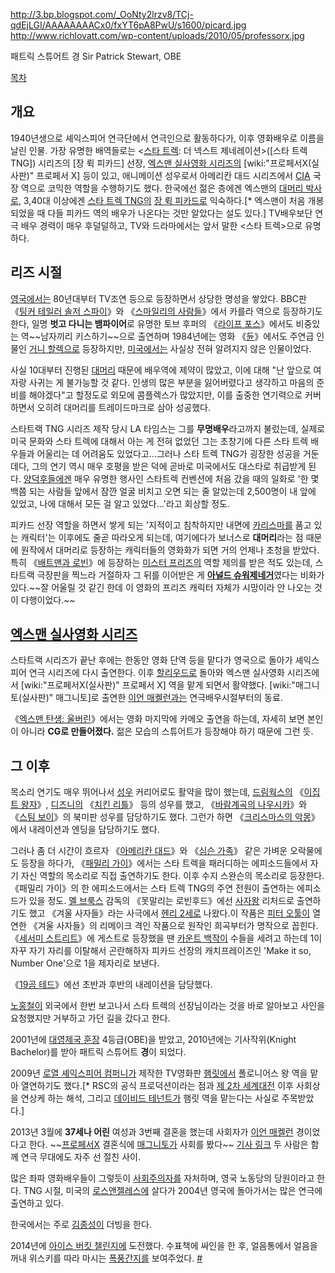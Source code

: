 http://3.bp.blogspot.com/_OoNty2lrzv8/TCj-qdEjLGI/AAAAAAAACx0/fxYT6pA8PwU/s1600/picard.jpg http://www.richlovatt.com/wp-content/uploads/2010/05/professorx.jpg

패트릭 스튜어트 경 Sir Patrick Stewart, OBE

[[목차]]
== 개요 ==
1940년생으로 셰익스피어 연극단에서 연극인으로 활동하다가, 이후 영화배우로 이름을 날린 인물. 가장 유명한 배역들로는 <[[스타 트렉]]: 더 넥스트 제네레이션>([스타 트렉 TNG]) 시리즈의 [장 뤽 피카드] 선장, [[엑스맨 실사영화 시리즈]]의 [wiki:"프로페서X(실사판)" 프로페서 X] 등이 있고, 애니메이션 성우로서 아메리칸 대드 시리즈에서 [[CIA]] 국장 역으로 코믹한 역할을 수행하기도 했다. 한국에선 젊은 층에겐 엑스맨의 [[프로페서 X(실사판)|대머리 박사]]로, 3,40대 이상에겐 [[스타 트렉 TNG]]의 [[장 뤽 피카드]]로 익숙하다.[* 엑스맨이 처음 개봉되었을 때 다들 피카드 역의 배우가 나온다는 것만 알았다는 설도 있다.] TV배우보단 연극 배우 경력이 매우 후덜덜하고, TV와 드라마에서는 앞서 말한 <스타 트렉>으로 유명하다. 

== 리즈 시절 ==
[[영국]]에서는 80년대부터 TV조연 등으로 등장하면서 상당한 명성을 쌓았다. BBC판 《[[팅커 테일러 솔저 스파이]]》와 《[[스마일리의 사람들]]》에서 카를라 역으로 등장하기도 한다, 일명 '''벗고 다니는 뱀파이어'''로 유명한 토브 후퍼의 《[[라이프 포스]]》에서도 비중있는 역~~남자끼리 키스하기~~으로 출연하며 1984년에는 영화 《[[듄]]》에서도 주연급 인물인 [[거니 할렉]]으로 등장하지만, [[미국]]에서는 사실상 전혀 알려지지 않은 인물이었다. 

사실 10대부터 진행된 [[대머리]] 때문에 배우역에 제약이 많았고, 이에 대해 "난 앞으로 여자랑 사귀는 게 불가능할 것 같다. 인생의 많은 부분을 잃어버렸다고 생각하고 마음의 준비를 해야겠다"고 할정도로 외모에 콤플렉스가 많았지만, 이를 출중한 연기력으로 커버하면서 오히려 대머리를 트레이드마크로 삼아 성공했다. 

스타트랙 TNG 시리즈 제작 당시 LA 타임스는 그를 '''무명배우'''라고까지 불렀는데, 실제로 미국 문화와 스타 트렉에 대해서 아는 게 전혀 없었던 그는 초창기에 다른 스타 트렉 배우들과 어울리는 데 어려움도 있었다고...그러나 스타 트렉 TNG가 굉장한 성공을 거둔데다, 그의 연기 역시 매우 호평을 받은 덕에 곧바로 미국에서도 대스타로 취급받게 된다. [[양덕후]]들에겐 매우 유명한 행사인 스타트렉 컨벤션에 처음 갔을 때의 일화로 '한 몇 백쯤 되는 사람들 앞에서 잠깐 얼굴 비치고 오면 되는 줄 알았는데 2,500명이 내 앞에 있었고, 나에 대해서 모든 걸 알고 있었다...'라고 회상할 정도.

피카드 선장 역할을 하면서 쌓게 되는 '지적이고 침착하지만 내면에 [[카리스마]]를 품고 있는 캐릭터'는 이후에도 줄곧 따라오게 되는데, 여기에다가 보너스로 '''대머리'''라는 점 때문에 원작에서 대머리로 등장하는 캐릭터들의 영화화가 되면 거의 언제나 초청을 받았다. 특히 《[[배트맨과 로빈]]》에 등장하는 [[미스터 프리즈]]의 역할 제의를 받은 적도 있는데, 스타트랙 극장판을 찍느라 거절하자 그 뒤를 이어받은 게 '''[[아널드 슈워제네거]]'''였다는 비화가 있다.~~잘 어울릴 것 같긴 한데 이 영화의 프리즈 캐릭터 자체가 시망이라 안 나오는 것이 다행이었다.~~

== [[엑스맨 실사영화 시리즈]] ==
스타트랙 시리즈가 끝난 후에는 한동안 영화 단역 등을 맡다가 영국으로 돌아가 셰익스피어 연극 시리즈에 다시 출연한다. 이후 [[할리우드]]로 돌아와 엑스맨 실사영화 시리즈에서 [wiki:"프로페서X(실사판)" 프로페서 X] 역을 맡게 되면서 활약했다. [wiki:"매그니토(실사판)" 매그니토]로 출연한 [[이언 매켈런]]과는 연극배우시절부터의 동료.

《[[엑스맨 탄생: 울버린]]》에서는 영화 마지막에 카메오 출연을 하는데, 자세히 보면 본인이 아니라 '''CG로 만들어졌다.''' 젊은 모습의 스튜어트가 등장해야 하기 때문에 그런 듯.

== 그 이후 ==
목소리 연기도 매우 뛰어나서 [[성우]] 커리어로도 활약을 많이 했는데, [[드림웍스]]의 《[[이집트 왕자]]》, [[디즈니]]의 《[[치킨 리틀]]》 등의 성우를 했고, 《[[바람계곡의 나우시카]]》와 《[[스팀 보이]]》의 북미판 성우를 담당하기도 했다. 그런가 하면 《[[크리스마스의 악몽]]》에서 내레이션과 엔딩을 담당하기도 했다.

그러나 좀 더 시간이 흐르자 《[[아메리칸 대드]]》와 《[[심슨 가족]]》 같은 가벼운 오락물에도 등장을 하다가, 《[[패밀리 가이]]》에서는 스타 트렉을 패러디하는 에피소드들에서 자기 자신 역할의 목소리로 직접 출연하기도 한다. 이후 수지 스완슨의 목소리로 등장한다. 《패밀리 가이》의 한 에피소드에서는 스타 트렉 TNG의 주연 전원이 출연하는 에피소드가 있을 정도. [[멜 브룩스]] 감독의 《못말리는 로빈후드》에선 [[사자왕]] 리처드로 출연하기도 했고 《겨울 사자들》라는 사극에서 [[헨리 2세]]로 나왔다.이 작품은 [[피터 오툴]]이 열연한 《겨울 사자들》의 리메이크 격인 작품으로 원작인 희곡부터가 명작으로 꼽힌다. 《[[세서미 스트리트]]》에 게스트로 등장했을 땐 [[카운트 백작]]이 수들을 세려고 하는데 1이 자꾸 자기 자리를 이탈해서 곤란해하자 피카드 선장의 캐치프레이즈인 'Make it so, Number One'으로 1을 제자리로 보낸다.

《[[19곰 테드]]》에선 초반과 후반의 내레이션을 담당했다.

[[노홍철]]이 외국에서 한번 보고나서 스타 트렉의 선장님이라는 것을 바로 알아보고 사인을 요청했지만 거부하고 가던 길을 갔다고 한다.

2001년에 [[대영제국 훈장]] 4등급(OBE)을 받았고, 2010년에는 기사작위(Knight Bachelor)를 받아 패트릭 스튜어트 '''경'''이 되었다.

2009년 [[로열 셰익스피어 컴퍼니]]가 제작한 TV영화판 [[햄릿]]에서 폴로니어스 왕 역을 맡아 열연하기도 했다.[* RSC의 공식 프로덕션이라는 점과 [[제 2차 세계대전]] 이후 사회상을 연상케 하는 해석, 그리고 [[데이비드 테넌트]]가 햄릿 역을 맡는다는 사실로 주목받았다.]

2013년 3월에 '''37세나 어린''' 여성과 3번째 결혼을 했는데 사회자가 [[이언 매켈런]] 경이었다고 한다. ~~[[프로페서X]] 결혼식에 [[매그니토]]가 사회를 봤다~~ [http://www.nytimes.com/2013/03/19/fashion/weddings/ian-mckellen-to-lead-wedding-for-patrick-stewart.html 기사 링크] 두 사람은 함께 연극 무대에도 자주 선 절친 사이.

많은 좌파 영화배우들이 그렇듯이 [[사회주의자]]를 자처하며, 영국 노동당의 당원이라고 한다. TNG 시절, 미국의 [[로스앤젤레스]]에 살다가 2004년 영국에 돌아가서는 많은 연극에 출연하고 있다.

한국에서는 주로 [[김종성]]이 더빙을 한다.

2014년에 [[아이스 버킷 챌린지]]에 도전했다. 수표책에 싸인을 한 후, 얼음통에서 얼음을 꺼내 위스키를 따라 마시는 [[폭풍간지]]를 보여주었다. [http://www.youtube.com/watch?v=wkO4NIqAMss #]
